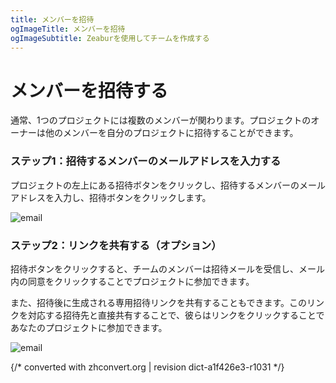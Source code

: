 ```yaml
---
title: メンバーを招待
ogImageTitle: メンバーを招待
ogImageSubtitle: Zeaburを使用してチームを作成する
---
```


# メンバーを招待する

通常、1つのプロジェクトには複数のメンバーが関わります。プロジェクトのオーナーは他のメンバーを自分のプロジェクトに招待することができます。

### ステップ1：招待するメンバーのメールアドレスを入力する

プロジェクトの左上にある招待ボタンをクリックし、招待するメンバーのメールアドレスを入力し、招待ボタンをクリックします。

![email](/manage/invite/email.zh-TW.png)

### ステップ2：リンクを共有する（オプション）

招待ボタンをクリックすると、チームのメンバーは招待メールを受信し、メール内の同意をクリックすることでプロジェクトに参加できます。

また、招待後に生成される専用招待リンクを共有することもできます。このリンクを対応する招待先と直接共有することで、彼らはリンクをクリックすることであなたのプロジェクトに参加できます。

![email](/manage/invite/success.zh-TW.png)

{/* converted with zhconvert.org | revision dict-a1f426e3-r1031 */}
